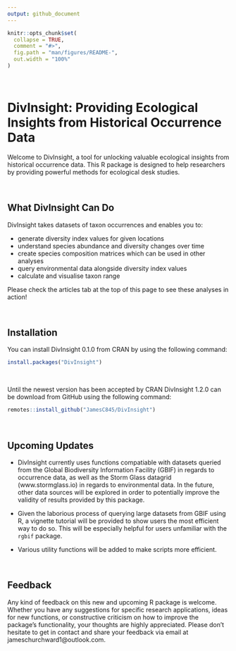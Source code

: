 ```yaml
---
output: github_document
---
```


<!-- README.md is generated from README.Rmd. Please edit that file -->

```r
knitr::opts_chunk$set(
  collapse = TRUE,
  comment = "#>",
  fig.path = "man/figures/README-",
  out.width = "100%"
)
```

&nbsp;

# DivInsight: Providing Ecological Insights from Historical Occurrence Data

Welcome to DivInsight, a tool for unlocking valuable ecological insights from historical occurrence data. This R package is designed to help researchers by providing powerful methods for ecological desk studies.

&nbsp;

## What DivInsight Can Do

DivInsight takes datasets of taxon occurrences and enables you to:

- generate diversity index values for given locations
- understand species abundance and diversity changes over time
- create species composition matrices which can be used in other analyses
- query environmental data alongside diversity index values
- calculate and visualise taxon range

Please check the articles tab at the top of this page to see these analyses in action!

&nbsp;

## Installation

You can install DivInsight 0.1.0 from CRAN by using the following command:

``` r
install.packages("DivInsight")
```

&nbsp;

Until the newest version has been accepted by CRAN DivInsight 1.2.0 can be download from GitHub using the following command:

``` r
remotes::install_github("JamesC845/DivInsight")
```


&nbsp;

## Upcoming Updates

- DivInsight currently uses functions compatiable with datasets queried from the Global Biodiversity Information Facility (GBIF) in regards to occurrence data, as well as the Storm Glass datagrid (www.stormglass.io) in regards to environmental data. In the future, other data sources will be explored in order to potentially improve the validity of results provided by this package.

- Given the laborious process of querying large datasets from GBIF using R, a vignette tutorial will be provided to show users the most efficient way to do so. This will be especially helpful for users unfamiliar with the `rgbif` package.

- Various utility functions will be added to make scripts more efficient.

&nbsp;

## Feedback

Any kind of feedback on this new and upcoming R package is welcome. Whether you have any suggestions for specific research applications, ideas for new functions, or constructive criticism on how to improve the package's functionality, your thoughts are highly appreciated. Please don't hesitate to get in contact and share your feedback via email at jameschurchward1@outlook.com.

&nbsp;
